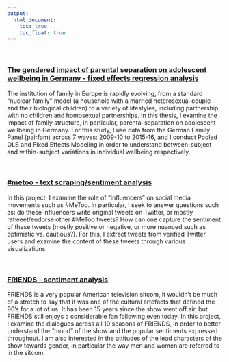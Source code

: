 ```yaml
---
output:
  html_document: 
    toc: true
    toc_float: true
---
```


<link rel="stylesheet" href="styles.css" type="text/css">

&nbsp;
&nbsp;
&nbsp;
&nbsp;
&nbsp;
&nbsp;


### [The gendered impact of parental separation on adolescent wellbeing in Germany - fixed effects regression analysis](./mastersthesis.html)

The institution of family in Europe is rapidly evolving, from a standard "nuclear family" model (a household with a married heterosexual couple and their biological children) to a variety of lifestyles, including partnership with no children and homosexual partnerships. In this thesis, I examine the impact of family structure, in particular, parental separation on adolescent wellbeing in Germany. For this study, I use data from the German Family Panel (pairfam) across 7 waves: 2009-10 to 2015-16, and I conduct Pooled OLS and Fixed Effects Modeling in order to understand between-subject and within-subject variations in individual wellbeing respectively. 

&nbsp;
&nbsp;


### [#metoo - text scraping/sentiment analysis](./metoo.html)

In this project, I examine the role of "influencers" on social media movements such as #MeToo. In particular, I seek to answer questions such as: do these influencers write original tweets on Twitter, or mostly retweet/endorse other #MeToo tweets? How can one capture the sentiment of these tweets (mostly positive or negative, or more nuanced such as optimistic vs. cautious?). For this, I extract tweets from verified Twitter users and examine the content of these tweets through various visualizations.

&nbsp;
&nbsp;


### [FRIENDS - sentiment analysis](./friends.html)

FRIENDS is a very popular American television sitcom, it wouldn't be much of a stretch to say that it was one of the cultural artefacts that defined the 90's for a lot of us. It has been 15 years since the show went off air, but FRIENDS still enjoys a considerable fan following even today. In this project, I examine the dialogues across all 10 seasons of FRIENDS, in order to better understand the "mood" of the show and the popular sentiments expressed throughout. I am also interested in the attitudes of the lead characters of the show towards gender, in particular the way men and women are referred to in the sitcom.


&nbsp;
&nbsp;
